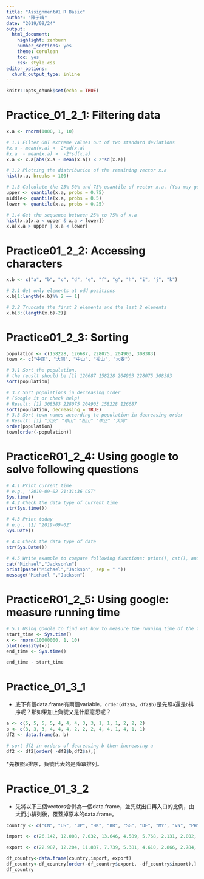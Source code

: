 ---
title: "Assignment#1 R Basic"
author: "陳子晴"
date: "2019/09/24"
output:
  html_document:
    highlight: zenburn
    number_sections: yes
    theme: cerulean
    toc: yes
    css: style.css
editor_options:
  chunk_output_type: inline
---

```{r setup, include=FALSE}
knitr::opts_chunk$set(echo = TRUE)

```


# Practice_01_2_1: Filtering data
```{r}
x.a <- rnorm(1000, 1, 10)

# 1.1 Filter OUT extreme values out of two standard deviations
#x.a - mean(x.a) <  2*sd(x.a)
#x.a  - mean(x.a) >  -2*sd(x.a)
x.a <- x.a[abs(x.a - mean(x.a)) < 2*sd(x.a)]

# 1.2 Plotting the distribution of the remaining vector x.a
hist(x.a, breaks = 100)

# 1.3 Calculate the 25% 50% and 75% quantile of vector x.a. (You may google "quantile r)
upper <- quantile(x.a, probs = 0.75)
middle<- quantile(x.a, probs = 0.5)
lower <- quantile(x.a, probs = 0.25)

# 1.4 Get the sequence between 25% to 75% of x.a
hist(x.a[x.a < upper & x.a > lower])
x.a[x.a > upper | x.a < lower]


```



# Practice01_2_2: Accessing characters
```{r}
x.b <- c("a", "b", "c", "d", "e", "f", "g", "h", "i", "j", "k")

# 2.1 Get only elements at odd positions
x.b[1:length(x.b)%% 2 == 1]

# 2.2 Truncate the first 2 elements and the last 2 elements
x.b[3:(length(x.b)-2)]


```


# Practice01_2_3: Sorting
```{r}
population <- c(158228, 126687, 228075, 204903, 308383)
town <- c("中正", "大同", "中山", "松山", "大安")

# 3.1 Sort the population, 
# the reuslt should be [1] 126687 158228 204903 228075 308383
sort(population)

# 3.2 Sort populations in decreasing order 
# (Google it or check help)
# Result: [1] 308383 228075 204903 158228 126687
sort(population, decreasing = TRUE)
# 3.3 Sort town names according to population in decreasing order
# Result: [1] "大安" "中山" "松山" "中正" "大同"
order(population)
town[order(-population)]

```


# PracticeR01_2_4: Using google to solve following questions
```{r}
# 4.1 Print current time
# e.g., "2019-09-02 21:31:36 CST"
Sys.time()
# 4.2 Check the data type of current time
str(Sys.time())

# 4.3 Print today
# e.g., [1] "2019-09-02"
Sys.Date()

# 4.4 Check the data type of date
str(Sys.Date())

# 4.5 Write example to compare following functions: print(), cat(), and message() 
cat("Michael","Jackson\n")
print(paste("Michael","Jackson", sep = " "))
message("Michael ","Jackson")
```


# PracticeR01_2_5: Using google: measure running time
```{r}
# 5.1 Using google to find out how to measure the ruuning time of the following code
start_time <- Sys.time()
x <- rnorm(10000000, 1, 10) 
plot(density(x))
end_time <- Sys.time()

end_time - start_time

```


# Practice_01_3_1

* 底下有個data.frame有兩個variable，`order(df2$a, df2$b)`是先照`a`還是`b`排序呢？那如果加上負號又是什麼意思呢？

```{r}
a <- c(5, 5, 5, 5, 4, 4, 4, 3, 3, 1, 1, 1, 2, 2, 2)
b <- c(3, 3, 3, 4, 4, 4, 2, 2, 2, 4, 4, 1, 4, 1, 1)
df2 <- data.frame(a, b)

# sort df2 in orders of decreasing b then increasing a
df2 <- df2[order( -df2$b,df2$a),]

```

*先按照a排序，負號代表的是降冪排列。

# Practice_01_3_2

* 先將以下三個vectors合併為一個data.frame，並先就出口再入口的比例，由大而小排列後，覆蓋掉原本的data.frame。
```{r}
country <- c("CN", "US", "JP", "HK", "KR", "SG", "DE", "MY", "VN", "PH", "TH", "AU", "NL", "SA", "ID", "GB", "IN", "FR", "IT", "AE")

import <- c(26.142, 12.008, 7.032, 13.646, 4.589, 5.768, 2.131, 2.802, 3.428, 3.019, 1.976, 1.118, 1.624, 0.449, 0.983, 1.302, 1.027, 0.553, 0.670, 0.455)

export <- c(22.987, 12.204, 11.837, 7.739, 5.381, 4.610, 2.866, 2.784, 2.414, 2.092, 1.839, 1.788, 1.665, 1.409, 1.391, 1.075, 0.974, 0.899, 0.800, 0.728)

df_country<-data.frame(country,import, export)
df_country<-df_country[order(-df_country$export, -df_country$import),]
df_country

```




